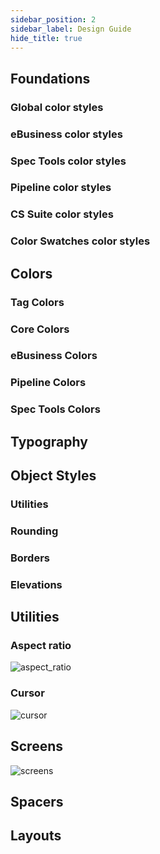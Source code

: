 ```yaml
---
sidebar_position: 2
sidebar_label: Design Guide
hide_title: true
---
```


## Foundations

### Global color styles

<GlobalColorStyles />

### eBusiness color styles

<EBusinessColorStyles />

### Spec Tools color styles

<SpecToolsColorStyles />

### Pipeline color styles

<PipelineColorStyles />

### CS Suite color styles

<CSSuiteColorStyles />

### Color Swatches color styles

<ColorSwatches />

## Colors

### Tag Colors

<TagColorsTable />

### Core Colors

<CoreColorsTable />

### eBusiness Colors

<EBusinessColorsTable />

### Pipeline Colors

<PipelinesColorsTable />

### Spec Tools Colors

<SpecToolsColorsTable />

## Typography

<TypographySection/>

## Object Styles

### Utilities

<Utilities />

### Rounding

<RoundingTable />

### Borders

<BorderTableAll />

### Elevations

<Elevations />

## Utilities

### Aspect ratio

<img src="/img/aspect_ratio.svg" alt="aspect_ratio" />

### Cursor

<img src="/img/cursor.svg" alt="cursor" />

## Screens

<img src="/img/screens.svg" alt="screens" />

## Spacers

<SpacersTable />

## Layouts

<Layouts />
